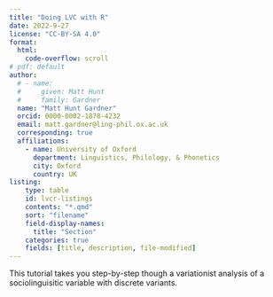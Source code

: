 ```yaml
---
title: "Doing LVC with R"
date: 2022-9-27
license: "CC-BY-SA 4.0"
format: 
  html:
    code-overflow: scroll
# pdf: default
author:
  # - name:
  #     given: Matt Hunt
  #     family: Gardner
  name: "Matt Hunt Gardner"
  orcid: 0000-0002-1878-4232
  email: matt.gardner@ling-phil.ox.ac.uk
  corresponding: true
  affiliations:
    - name: University of Oxford 
      department: Linguistics, Philology, & Phonetics
      city: Oxford
      country: UK
listing:
    type: table
    id: lvcr-listings
    contents: "*.qmd"
    sort: "filename"
    field-display-names: 
      title: "Section"
    categories: true
    fields: [title, description, file-modified]
---
```


This tutorial takes you step-by-step though a variationist analysis of a sociolinguisitic variable with discrete variants.

::: {#lvcr-listings}
:::
